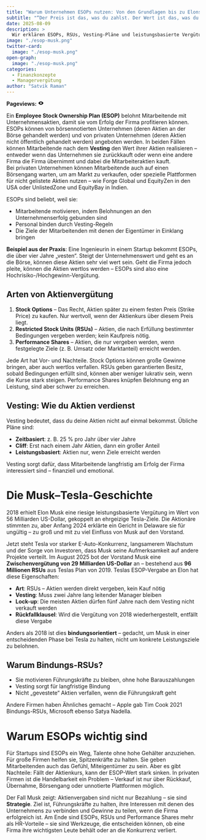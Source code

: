 ```yaml
---
title: "Warum Unternehmen ESOPs nutzen: Von den Grundlagen bis zu Elons neuem Tesla-Deal"
subtitle: "“Der Preis ist das, was du zahlst. Der Wert ist das, was du bekommst.“ — Warren Buffett"
date: 2025-08-09
description: >
  Wir erklären ESOPs, RSUs, Vesting-Pläne und leistungsbasierte Vergütung – und zeigen, warum Tesla Elon Musk gerade Aktien im Wert von 29 Milliarden US-Dollar gegeben hat, um ihn zu halten.
image: "./esop-musk.png"
twitter-card:
  image: "./esop-musk.png"
open-graph:
  image: "./esop-musk.png"
categories:
  - Finanzkonzepte
  - Managervergütung
author: "Satvik Raman"
---
```


<p><b>Pageviews:</b> <svg xmlns="http://www.w3.org/2000/svg" width="1em" height="1em" viewBox="0 0 256 256"><path fill="currentColor" d="M247.31 124.76c-.35-.79-8.82-19.58-27.65-38.41C194.57 61.26 162.88 48 128 48S61.43 61.26 36.34 86.35C17.51 105.18 9 124 8.69 124.76a8 8 0 0 0 0 6.5c.35.79 8.82 19.57 27.65 38.4C61.43 194.74 93.12 208 128 208s66.57-13.26 91.66-38.34c18.83-18.83 27.3-37.61 27.65-38.4a8 8 0 0 0 0-6.5M128 168a40 40 0 1 1 40-40a40 40 0 0 1-40 40"/></svg> <span class="waline-pageview-count"></i><p>

Ein **Employee Stock Ownership Plan (ESOP)** belohnt Mitarbeitende mit Unternehmensaktien, damit sie vom Erfolg der Firma profitieren können. ESOPs können von börsennotierten Unternehmen (deren Aktien an der Börse gehandelt werden) und von privaten Unternehmen (deren Aktien nicht öffentlich gehandelt werden) angeboten werden. In beiden Fällen können Mitarbeitende nach dem **Vesting** den Wert ihrer Aktien realisieren – entweder wenn das Unternehmen sie zurückkauft oder wenn eine andere Firma die Firma übernimmt und dabei die Mitarbeiteraktien kauft.  
Bei privaten Unternehmen können Mitarbeitende auch auf einen Börsengang warten, um am Markt zu verkaufen, oder spezielle Plattformen für nicht gelistete Aktien nutzen – wie Forge Global und EquityZen in den USA oder UnlistedZone und EquityBay in Indien.

ESOPs sind beliebt, weil sie:

* Mitarbeitende motivieren, indem Belohnungen an den Unternehmenserfolg gebunden sind  
* Personal binden durch Vesting-Regeln  
* Die Ziele der Mitarbeitenden mit denen der Eigentümer in Einklang bringen  

**Beispiel aus der Praxis**: Eine Ingenieurin in einem Startup bekommt ESOPs, die über vier Jahre „vesten“. Steigt der Unternehmenswert und geht es an die Börse, können diese Aktien sehr viel wert sein. Geht die Firma jedoch pleite, können die Aktien wertlos werden – ESOPs sind also eine Hochrisiko-/Hochgewinn-Vergütung.

## Arten von Aktienvergütung

1. **Stock Options** – Das Recht, Aktien später zu einem festen Preis (Strike Price) zu kaufen. Nur wertvoll, wenn der Aktienkurs über diesem Preis liegt.  
2. **Restricted Stock Units (RSUs)** – Aktien, die nach Erfüllung bestimmter Bedingungen vergeben werden; kein Kaufpreis nötig.  
3. **Performance Shares** – Aktien, die nur vergeben werden, wenn festgelegte Ziele (z. B. Umsatz oder Marktanteil) erreicht werden.  

Jede Art hat Vor- und Nachteile. Stock Options können große Gewinne bringen, aber auch wertlos verfallen. RSUs geben garantierten Besitz, sobald Bedingungen erfüllt sind, können aber weniger lukrativ sein, wenn die Kurse stark steigen. Performance Shares knüpfen Belohnung eng an Leistung, sind aber schwer zu erreichen.

## Vesting: Wie du Aktien verdienst

Vesting bedeutet, dass du deine Aktien nicht auf einmal bekommst. Übliche Pläne sind:

* **Zeitbasiert**: z. B. 25 % pro Jahr über vier Jahre  
* **Cliff**: Erst nach einem Jahr Aktien, dann ein großer Anteil  
* **Leistungsbasiert**: Aktien nur, wenn Ziele erreicht werden  

Vesting sorgt dafür, dass Mitarbeitende langfristig am Erfolg der Firma interessiert sind – finanziell und emotional.

# Die Musk–Tesla-Geschichte
2018 erhielt Elon Musk eine riesige leistungsbasierte Vergütung im Wert von 56 Milliarden US-Dollar, gekoppelt an ehrgeizige Tesla-Ziele. Die Aktionäre stimmten zu, aber Anfang 2024 erklärte ein Gericht in Delaware sie für ungültig – zu groß und mit zu viel Einfluss von Musk auf den Vorstand.

Jetzt steht Tesla vor starker E-Auto-Konkurrenz, langsamerem Wachstum und der Sorge von Investoren, dass Musk seine Aufmerksamkeit auf andere Projekte verteilt. Im August 2025 bot der Vorstand Musk eine **Zwischenvergütung von 29 Milliarden US-Dollar** an – bestehend aus **96 Millionen RSUs** aus Teslas Plan von 2019. Teslas ESOP-Vergabe an Elon hat diese Eigenschaften:

* **Art**: RSUs – Aktien werden direkt vergeben, kein Kauf nötig  
* **Vesting**: Muss zwei Jahre lang leitender Manager bleiben  
* **Lock-up**: Die meisten Aktien dürfen fünf Jahre nach dem Vesting nicht verkauft werden  
* **Rückfallklausel**: Wird die Vergütung von 2018 wiederhergestellt, entfällt diese Vergabe  

Anders als 2018 ist dies **bindungsorientiert** – gedacht, um Musk in einer entscheidenden Phase bei Tesla zu halten, nicht um konkrete Leistungsziele zu belohnen.

## Warum Bindungs-RSUs?

* Sie motivieren Führungskräfte zu bleiben, ohne hohe Barauszahlungen  
* Vesting sorgt für langfristige Bindung  
* Nicht „gevestete“ Aktien verfallen, wenn die Führungskraft geht  

Andere Firmen haben Ähnliches gemacht – Apple gab Tim Cook 2021 Bindungs-RSUs, Microsoft ebenso Satya Nadella.

# Warum ESOPs wichtig sind

Für Startups sind ESOPs ein Weg, Talente ohne hohe Gehälter anzuziehen. Für große Firmen helfen sie, Spitzenkräfte zu halten. Sie geben Mitarbeitenden auch das Gefühl, Miteigentümer zu sein. Aber es gibt Nachteile: Fällt der Aktienkurs, kann der ESOP-Wert stark sinken. In privaten Firmen ist die Handelbarkeit ein Problem – Verkauf ist nur über Rückkauf, Übernahme, Börsengang oder unnotierte Plattformen möglich.  

Der Fall Musk zeigt: Aktienvergaben sind nicht nur Bezahlung – sie sind **Strategie**. Ziel ist, Führungskräfte zu halten, ihre Interessen mit denen des Unternehmens zu verbinden und Gewinne zu teilen, wenn die Firma erfolgreich ist. Am Ende sind ESOPs, RSUs und Performance Shares mehr als HR-Vorteile – sie sind Werkzeuge, die entscheiden können, ob eine Firma ihre wichtigsten Leute behält oder an die Konkurrenz verliert.
